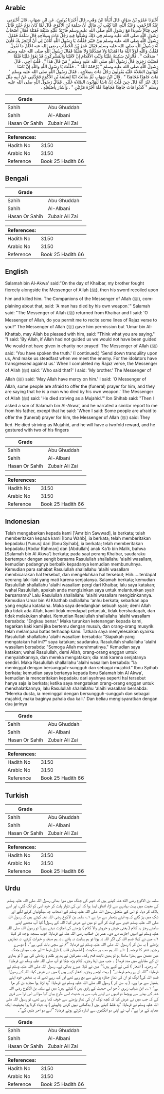 ## Arabic


<div dir="rtl" lang="ar" style={{fontSize:'larger',backgroundColor:'#f8f9fa',padding:20}}>
أَخْبَرَنَا عَمْرُو بْنُ سَوَّادٍ، قَالَ أَنْبَأَنَا ابْنُ وَهْبٍ، قَالَ أَخْبَرَنَا يُونُسُ، عَنِ ابْنِ شِهَابٍ، قَالَ أَخْبَرَنِي عَبْدُ الرَّحْمَنِ، وَعَبْدُ اللَّهِ، ابْنَا كَعْبِ بْنِ مَالِكٍ أَنَّ سَلَمَةَ بْنَ الأَكْوَعِ، قَالَ لَمَّا كَانَ يَوْمُ خَيْبَرَ قَاتَلَ أَخِي قِتَالاً شَدِيدًا مَعَ رَسُولِ اللَّهِ صلى الله عليه وسلم فَارْتَدَّ عَلَيْهِ سَيْفُهُ فَقَتَلَهُ فَقَالَ أَصْحَابُ رَسُولِ اللَّهِ صلى الله عليه وسلم فِي ذَلِكَ وَشَكُّوا فِيهِ رَجُلٌ مَاتَ بِسِلاَحِهِ قَالَ سَلَمَةُ فَقَفَلَ رَسُولُ اللَّهِ صلى الله عليه وسلم مِنْ خَيْبَرَ فَقُلْتُ يَا رَسُولَ اللَّهِ أَتَأْذَنُ لِي أَنْ أَرْتَجِزَ بِكَ فَأَذِنَ لَهُ رَسُولُ اللَّهِ صلى الله عليه وسلم فَقَالَ عُمَرُ بْنُ الْخَطَّابِ رضى الله عنه اعْلَمْ مَا تَقُولُ فَقُلْتُ وَاللَّهِ لَوْلاَ اللَّهُ مَا اهْتَدَيْنَا وَلاَ تَصَدَّقْنَا وَلاَ صَلَّيْنَا فَقَالَ رَسُولُ اللَّهِ صلى الله عليه وسلم ‏"‏ صَدَقْتَ ‏"‏ ‏.‏ فَأَنْزِلَنْ سَكِينَةً عَلَيْنَا وَثَبِّتِ الأَقْدَامَ إِنْ لاَقَيْنَا وَالْمُشْرِكُونَ قَدْ بَغَوْا عَلَيْنَا فَلَمَّا قَضَيْتُ رَجَزِيَ قَالَ رَسُولُ اللَّهِ صلى الله عليه وسلم ‏"‏ مَنْ قَالَ هَذَا ‏"‏ ‏.‏ قُلْتُ أَخِي ‏.‏ قَالَ رَسُولُ اللَّهِ صلى الله عليه وسلم ‏"‏ يَرْحَمُهُ اللَّهُ ‏"‏ ‏.‏ فَقُلْتُ يَا رَسُولَ اللَّهِ وَاللَّهِ إِنَّ نَاسًا لَيَهَابُونَ الصَّلاَةَ عَلَيْهِ يَقُولُونَ رَجُلٌ مَاتَ بِسِلاَحِهِ ‏.‏ فَقَالَ رَسُولُ اللَّهِ صلى الله عليه وسلم ‏"‏ مَاتَ جَاهِدًا مُجَاهِدًا ‏"‏ ‏.‏ قَالَ ابْنُ شِهَابٍ ثُمَّ سَأَلْتُ ابْنًا لِسَلَمَةَ بْنِ الأَكْوَعِ فَحَدَّثَنِي عَنْ أَبِيهِ مِثْلَ ذَلِكَ غَيْرَ أَنَّهُ قَالَ حِينَ قُلْتُ إِنَّ نَاسًا لَيَهَابُونَ الصَّلاَةَ عَلَيْهِ ‏.‏ فَقَالَ رَسُولُ اللَّهِ صلى الله عليه وسلم ‏"‏ كَذَبُوا مَاتَ جَاهِدًا مُجَاهِدًا فَلَهُ أَجْرُهُ مَرَّتَيْنِ ‏"‏ ‏.‏ وَأَشَارَ بِأُصْبُعَيْهِ ‏.‏
</div>
<div style={{backgroundColor:'#f8f9fa',padding:20, marginBottom: 10}}><table> <thead> <tr> <th>Grade</th> <th></th> </tr> </thead> <tbody> <tr><td>Sahih</td><td>Abu Ghuddah</td></tr><tr><td>Sahih</td><td>Al-Albani</td></tr><tr><td>Hasan Or Sahih</td><td>Zubair Ali Zai</td></tr></tbody></table><table> <thead> <tr> <th>References:</th> <th></th> </tr> </thead> <tbody><tr><td>Hadith No</td><td>3150</td></tr><tr><td>Arabic No</td><td>3150</td></tr><tr><td>Reference</td><td>Book 25 Hadith 66</td></tr></tbody></table></div>

## Bengali


<div dir="ltr" lang="bn" style={{fontSize:'larger',backgroundColor:'#f8f9fa',padding:20}}>

</div>
<div style={{backgroundColor:'#f8f9fa',padding:20, marginBottom: 10}}><table> <thead> <tr> <th>Grade</th> <th></th> </tr> </thead> <tbody> <tr><td>Sahih</td><td>Abu Ghuddah</td></tr><tr><td>Sahih</td><td>Al-Albani</td></tr><tr><td>Hasan Or Sahih</td><td>Zubair Ali Zai</td></tr></tbody></table><table> <thead> <tr> <th>References:</th> <th></th> </tr> </thead> <tbody><tr><td>Hadith No</td><td>3150</td></tr><tr><td>Arabic No</td><td>3150</td></tr><tr><td>Reference</td><td>Book 25 Hadith 66</td></tr></tbody></table></div>

## English


<div dir="ltr" lang="en" style={{fontSize:'larger',backgroundColor:'#f8f9fa',padding:20}}>
Salamah bin Al-Akwa' said:"On the day of Khaibar, my brother fought fiercely alongside the Messenger of Allah (ﷺ), then his sword recoiled upon him and killed him. The Companions of the Messenger of Allah (ﷺ), complaining about that, said: 'A man has died by his own weapon.'" Salamah said: "The Messenger of Allah (ﷺ) returned from Khaibar and I said: 'O Messenger of Allah, do you permit me to recite some lines of Rajaz verse to you?' The Messenger of Allah (ﷺ) gave him permission but 'Umar bin Al-Khattab, may Allah be pleased with him, said: "Think what you are saying." "I said: 'By Allah, if Allah had not guided us we would not have been guided We would not have given in charity nor prayed' The Messenger of Allah (ﷺ) said: 'You have spoken the truth.' (I continued:) 'Send down tranquility upon us, And make us steadfast when we meet the enemy. For the idolators have transgressed against us.' When I completed my Rajaz verse, the Messenger of Allah (ﷺ) said: 'Who said that?' I said: 'My brother.' The Messenger of Allah (ﷺ) said: 'May Allah have mercy on him.' I said: 'O Messenger of Allah, some people are afraid to offer the (funeral) prayer for him, and they are saying that he is a man who died by his own weapon.' The Messenger of Allah (ﷺ) said: 'He died striving as a Mujahid.'" Ibn Shihab said: "Then I asked a son of Salamah bin Al-Akwa', and he narrated a similar report to me from his father, except that he said: 'When I said: Some people are afraid to offer the (funeral) prayer for him, the Messenger of Allah (ﷺ) said: They lied. He died striving as Mujahid, and he will have a twofold reward, and he gestured with two of his fingers
</div>
<div style={{backgroundColor:'#f8f9fa',padding:20, marginBottom: 10}}><table> <thead> <tr> <th>Grade</th> <th></th> </tr> </thead> <tbody> <tr><td>Sahih</td><td>Abu Ghuddah</td></tr><tr><td>Sahih</td><td>Al-Albani</td></tr><tr><td>Hasan Or Sahih</td><td>Zubair Ali Zai</td></tr></tbody></table><table> <thead> <tr> <th>References:</th> <th></th> </tr> </thead> <tbody><tr><td>Hadith No</td><td>3150</td></tr><tr><td>Arabic No</td><td>3150</td></tr><tr><td>Reference</td><td>Book 25 Hadith 66</td></tr></tbody></table></div>

## Indonesian


<div dir="ltr" lang="id" style={{fontSize:'larger',backgroundColor:'#f8f9fa',padding:20}}>
Telah mengabarkan kepada kami ['Amr bin Sawwad], ia berkata; telah memberitakan kepada kami [Ibnu Wahb], ia berkata; telah memberitakan kepadaku [Yunus] dari [Ibnu Syihab], ia berkata; telah memberitakan kepadaku [Abdur Rahman] dan [Abdullah] anak Ka'b bin Malik, bahwa [Salamah bin Al Akwa'] berkata; pada saat perang Khaibar, saudaraku bertempur dengan sengit bersama Rasulullah shallallahu 'alaihi wasallam, kemudian pedangnya berbalik kepadanya kemudian membunuhnya. Kemudian para sahabat Rasulullah shallallahu 'alaihi wasallam membicarakan hal tersebut, dan mengeluhkan hal tersebut; Hiih…..terdapat seorang laki-laki yang mati karena senjatanya. Salamah berkata; kemudian Rasulullah shallallahu 'alaihi wasallam pergi dari Khaibar, lalu saya katakan; wahai Rasulullah, apakah anda mengizinkan saya untuk melantunkan syair bersamamu? Lalu Rasulullah shallallahu 'alaihi wasallam mengizinkannya. Kemudian Umar bin Al Khathab radliallahu 'anhu berkata; sebarkan apa yang engkau katakana. Maka saya dendangkan sebuah syair; demi Allah jika tidak ada Allah, kami tidak mendapat petunjuk, tidak bershadaqah, dan tidak melakukan shalat. Kemudian Rasulullah shallallahu 'alaihi wasallam bersabda: "Engkau benar." Maka turunkan ketenangan kepada kami, tegarkan kaki kami jika bertemu dengan musuh, dan orang-orang musyrik telah melampaui batas terhadap kami. Tatkala saya menyelesaikan syairku Rasulullah shallallahu 'alaihi wasallam bersabda: "Siapakah yang mengatakan hal ini?" saya katakan; saudaraku. Rasulullah shallallahu 'alaihi wasallam bersabda: "Semoga Allah merahmatinya." Kemudian saya katakan; wahai Rasulullah, demi Allah, orang-orang enggan untuk menyalatkannya, dan mereka mengatakan; dia mati karena senjatanya sendiri. Maka Rasulullah shallallahu 'alaihi wasallam bersabda: "Ia meninggal dengan bersungguh-sungguh dan sebagai mujahid." Ibnu Syihab berkata; kemudian saya bertanya kepada Ibnu Salamah bin Al Akwa', kemudian ia menceritakan kepadaku dari ayahnya seperti hal tersebut hanya saja ia berkata; ketika saya mengatakan orang-orang enggan untuk menshalatkannya, lalu Rasulullah shallallahu 'alaihi wasallam bersabda: "Mereka dusta, ia meninggal dengan bersungguh-sungguh dan sebagai mujahid, maka baginya pahala dua kali." Dan beliau mengisyaratkan dengan dua jarinya
</div>
<div style={{backgroundColor:'#f8f9fa',padding:20, marginBottom: 10}}><table> <thead> <tr> <th>Grade</th> <th></th> </tr> </thead> <tbody> <tr><td>Sahih</td><td>Abu Ghuddah</td></tr><tr><td>Sahih</td><td>Al-Albani</td></tr><tr><td>Hasan Or Sahih</td><td>Zubair Ali Zai</td></tr></tbody></table><table> <thead> <tr> <th>References:</th> <th></th> </tr> </thead> <tbody><tr><td>Hadith No</td><td>3150</td></tr><tr><td>Arabic No</td><td>3150</td></tr><tr><td>Reference</td><td>Book 25 Hadith 66</td></tr></tbody></table></div>

## Turkish


<div dir="ltr" lang="tr" style={{fontSize:'larger',backgroundColor:'#f8f9fa',padding:20}}>

</div>
<div style={{backgroundColor:'#f8f9fa',padding:20, marginBottom: 10}}><table> <thead> <tr> <th>Grade</th> <th></th> </tr> </thead> <tbody> <tr><td>Sahih</td><td>Abu Ghuddah</td></tr><tr><td>Sahih</td><td>Al-Albani</td></tr><tr><td>Hasan Or Sahih</td><td>Zubair Ali Zai</td></tr></tbody></table><table> <thead> <tr> <th>References:</th> <th></th> </tr> </thead> <tbody><tr><td>Hadith No</td><td>3150</td></tr><tr><td>Arabic No</td><td>3150</td></tr><tr><td>Reference</td><td>Book 25 Hadith 66</td></tr></tbody></table></div>

## Urdu


<div dir="rtl" lang="ur" style={{fontSize:'larger',backgroundColor:'#f8f9fa',padding:20}}>
سلمہ بن الاکوع رضی الله عنہ کہتے ہیں کہ خیبر کی جنگ میں میرا بھائی رسول اللہ صلی اللہ علیہ وسلم کی معیت میں بہت بہادری سے لڑا، اتفاق ایسا ہوا کہ اس کی تلوار پلٹ کر خود اسی کو لگ گئی، اور اسے ہلاک کر دیا۔ تو اس کے متعلق رسول اللہ صلی اللہ علیہ وسلم کے اصحاب چہ میگوئیاں کرنے لگے اور شک میں پڑ گئے کہ وہ اپنے ہتھیار سے مرا ہے ۱؎ سلمہ بن الاکوع رضی اللہ عنہ کہتے ہیں کہ رسول اللہ صلی اللہ علیہ وسلم خیبر سے لوٹ کر آئے تو میں نے عرض کیا: اللہ کے رسول! کیا آپ مجھے اپنے سامنے رجز یہ کلام ( یعنی جوش و خروش والا کلام ) پڑھنے کی اجازت دیتے ہیں؟ تو رسول اللہ صلی اللہ علیہ وسلم نے انہیں اجازت دے دی۔ عمر بن خطاب رضی اللہ عنہ نے فرمایا: خوب سمجھ بوجھ کر کہنا ۲؎ میں نے کہا: قسم اللہ کی اگر اللہ نہ ہوتا تو ہم ہدایت نہ پاتے ـ نہ ہم صدقہ و خیرات کرتے، نہ نمازیں پڑھتے ( یہ سن کر ) رسول اللہ صلی اللہ علیہ وسلم نے فرمایا: ”تم نے سچی بات کہی ہے“۔ ( دوسرے رجزیہ شعر کا ترجمہ ) : اے اللہ ہم سب پر سکینت ( اطمینان قلب ) نازل فرما – اور جب میدان جنگ میں دشمن سے ہمارا سامنا ہو تو ہمیں ثابت قدم رکھ۔ مشرکین نے ہم پر ظلم و زیادتی کی ہے ( تو ہماری ان کے مقابلے میں مدد فرما ) ۔ جب میں اپنا رجزیہ کلام پڑھ چکا تو آپ صلی اللہ علیہ وسلم نے فرمایا: ”یہ رجزیہ ( اشعار ) کس نے کہے ہیں؟“ میں نے کہا: میرے بھائی نے۔ رسول اللہ صلی اللہ علیہ وسلم نے فرمایا: ”اللہ ان پر رحم فرمائے“ ( بہت اچھے رجزیہ اشعار کہے ہیں ) میں نے عرض کیا: اللہ کے رسول! قسم اللہ کی! لوگ تو ان کی نماز جنازہ پڑھنے سے بچ رہے تھے اور کہہ رہے تھے کہ یہ شخص خود اپنے ہتھیار سے مرا ہے۔ ( یہ سن کر ) رسول اللہ صلی اللہ علیہ وسلم نے فرمایا: ”وہ لڑتا ہوا مجاہد بن کر مرا ہے“ ۱؎۔ ابن شہاب زہری ( جو اس حدیث کے راوی ہیں ) کہتے ہیں: میں نے سلمہ بن الاکوع رضی اللہ عنہ کے بیٹے سے پوچھا تو انہوں نے اپنے باپ سے یہ حدیث اسی طرح بیان کیا سوائے اس ذرا سے فرق کے کہ جب میں نے عرض کیا کہ کچھ لوگ ان کی نماز پڑھنے سے خوف کھا رہے تھے، تو رسول اللہ صلی اللہ علیہ وسلم نے فرمایا: ”وہ غلط کہتے ہیں ( بدگمانی نہیں کرنی چاہیئے ) وہ جہاد کرتا ہوا بحیثیت ایک مجاہد کے مرا ہے“، آپ نے اپنی دو انگلیوں سے اشارہ کرتے ہوئے فرمایا: ”اسے دو اجر ملیں گے“۔
</div>
<div style={{backgroundColor:'#f8f9fa',padding:20, marginBottom: 10}}><table> <thead> <tr> <th>Grade</th> <th></th> </tr> </thead> <tbody> <tr><td>Sahih</td><td>Abu Ghuddah</td></tr><tr><td>Sahih</td><td>Al-Albani</td></tr><tr><td>Hasan Or Sahih</td><td>Zubair Ali Zai</td></tr></tbody></table><table> <thead> <tr> <th>References:</th> <th></th> </tr> </thead> <tbody><tr><td>Hadith No</td><td>3150</td></tr><tr><td>Arabic No</td><td>3150</td></tr><tr><td>Reference</td><td>Book 25 Hadith 66</td></tr></tbody></table></div>